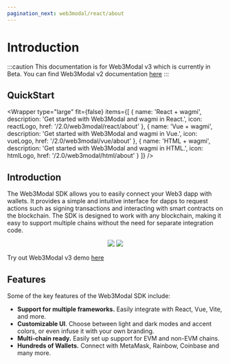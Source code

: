 ```yaml
---
pagination_next: web3modal/react/about
---
```



# Introduction

:::caution
This documentation is for Web3Modal v3 which is currently in Beta. You can find Web3Modal v2 documentation [here](./v2/about.mdx)
:::

## QuickStart

<Wrapper
  type="large"
  fit={false}
  items={[
    {
      name: 'React + wagmi',
      description: 'Get started with Web3Modal and wagmi in React.',
      icon: reactLogo,
      href: '/2.0/web3modal/react/about'
    },
    {
      name: 'Vue + wagmi',
      description: 'Get started with Web3Modal and wagmi in Vue.',
      icon: vueLogo,
      href: '/2.0/web3modal/vue/about'
    },
    {
      name: 'HTML + wagmi',
      description: 'Get started with Web3Modal and wagmi in HTML.',
      icon: htmlLogo,
      href: '/2.0/web3modal/html/about'
    }
  ]}
/>

## Introduction

The Web3Modal SDK allows you to easily connect your Web3 dapp with wallets. It provides a simple and
intuitive interface for dapps to request actions such as signing transactions and interacting with smart
contracts on the blockchain. The SDK is designed to work with any blockchain, making it easy to support
multiple chains without the need for separate integration code.

<p
  align="center"
  style={{
    display: 'flex',
    justifyContent: 'start',
    alignItems: 'center',
    gap: '1rem',
    flexWrap: 'wrap'
  }}
>
  <img src="/img/web3modal-v3.png" style={{ maxHeight: '400px' }} />
  <img src="/img/web3modal-v3-qr.png" style={{ maxHeight: '400px' }} />
</p>

Try out Web3Modal v3 demo [here](https://web3modal-laboratory-v3.vercel.app/)

## Features

Some of the key features of the Web3Modal SDK include:

- **Support for multiple frameworks.** Easily integrate with React, Vue, Vite, and more.
- **Customizable UI**. Choose between light and dark modes and accent colors, or even infuse it with your own branding.
- **Multi-chain ready.** Easily set up support for EVM and non-EVM chains.
- **Hundreds of Wallets.** Connect with MetaMask, Rainbow, Coinbase and many more.
